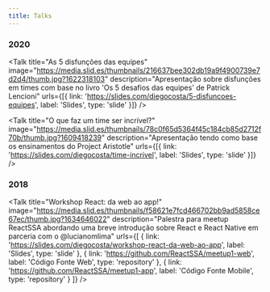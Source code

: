 ```yaml
---
title: Talks
---
```



### 2020

<Talk
  title="As 5 disfunções das equipes"
  image="https://media.slid.es/thumbnails/216637bee302db19a9f4900739e7d2d4/thumb.jpg?1622318103"
  description="Apresentação sobre disfunções em times com base no livro 'Os 5 desafios das equipes' de Patrick Lencioni"
  urls={[{ link: 'https://slides.com/diegocosta/5-disfuncoes-equipes', label: 'Slides', type: 'slide' }]}
/>

<Talk
  title="O que faz um time ser incrível?"
  image="https://media.slid.es/thumbnails/78c0f65d5364f45c184cb85d2712f70b/thumb.jpg?1609418239"
  description="Apresentação tendo como base os ensinamentos do Project Aristotle"
  urls={[{ link: 'https://slides.com/diegocosta/time-incrivel', label: 'Slides', type: 'slide' }]}
/>

### 2018

<Talk
  title="Workshop React: da web ao app!"
  image="https://media.slid.es/thumbnails/f58621e7fcd466702bb9ad5858ce67ec/thumb.jpg?1634646022"
  description="Palestra para meetup ReactSSA abordando uma breve introdução sobre React e React Native em parceria com o @lucianomlima"
  urls={[
    { link: 'https://slides.com/diegocosta/workshop-react-da-web-ao-app', label: 'Slides', type: 'slide' },
    { link: 'https://github.com/ReactSSA/meetup1-web', label: 'Código Fonte Web', type: 'repository' },
    { link: 'https://github.com/ReactSSA/meetup1-app', label: 'Código Fonte Mobile', type: 'repository' }
  ]}
/>
